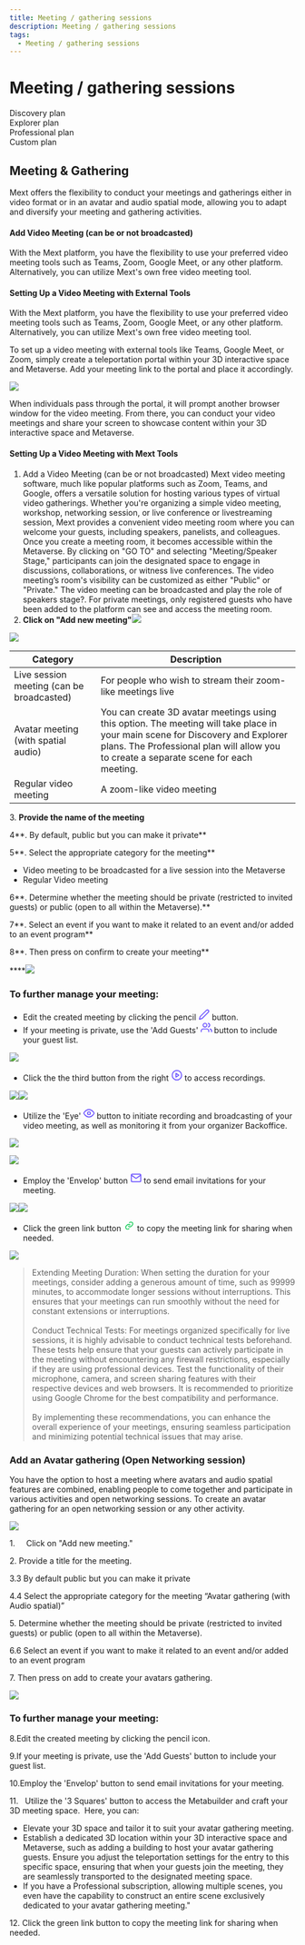 ```yaml
---
title: Meeting / gathering sessions
description: Meeting / gathering sessions
tags:
  - Meeting / gathering sessions
---
```


# Meeting / gathering sessions

<div class="flex-row">
  <div class="plan">Discovery plan</div>
  <div class="plan">Explorer plan</div>
  <div class="plan">Professional plan</div>
  <div class="plan">Custom plan</div>
</div>

## Meeting & Gathering

Mext offers the flexibility to conduct your meetings and gatherings either in video format or in an avatar and audio
spatial mode, allowing you to adapt and diversify your meeting and gathering activities.

#### Add Video Meeting (can be or not broadcasted)

With the Mext platform, you have the flexibility to use your preferred video meeting tools such as Teams, Zoom, Google Meet, or any other platform. Alternatively, you can utilize Mext's own free video meeting tool. 

#### Setting Up a Video Meeting with External Tools

With the Mext platform, you have the flexibility to use your preferred video meeting tools such as Teams, Zoom, Google Meet, or any other platform. Alternatively, you can utilize Mext's own free video meeting tool.

To set up a video meeting with external tools like Teams, Google Meet, or Zoom, simply create a teleportation portal within your 3D interactive space and Metaverse. Add your meeting link to the portal and place it accordingly.

![](/img/Marvaimages/documentationvideoteleport.jpg)

When individuals pass through the portal, it will prompt another browser window for the video meeting. From there, you can conduct your video meetings and share your screen to showcase content within your 3D interactive space and Metaverse.

#### Setting Up a Video Meeting with Mext Tools

1. Add a Video Meeting (can be or not broadcasted) Mext video meeting software, much like popular platforms such as
   Zoom, Teams, and Google, offers a versatile solution for hosting various types of virtual video gatherings. Whether you're organizing a simple video meeting, workshop, networking session, or live conference or livestreaming session, Mext
   provides a convenient video meeting room where you can welcome your guests, including speakers, panelists, and colleagues. Once you create a meeting room, it becomes accessible within the Metaverse. By clicking on "GO TO"
   and selecting "Meeting/Speaker Stage," participants can join the designated space to engage in discussions, collaborations, or witness live conferences. The video meeting’s room's visibility can be customized as either "Public" or "Private." The video meeting can be broadcasted and play the role of speakers stage?. For private meetings, only registered guests who have been added to the platform can see and access the meeting room.
2. **Click on "Add new meeting"**![](/img/Marvaimages/Documentationmeting.jpg)

![](/img/Marvaimages/documentationj\(1\).jpg)

| Category                                  | Description                                                                                                                                                                                                             |
| ----------------------------------------- | ----------------------------------------------------------------------------------------------------------------------------------------------------------------------------------------------------------------------- |
| Live session meeting (can be broadcasted) | For people who wish to stream their zoom-like meetings live                                                                                                                                                             |
| Avatar meeting (with spatial audio)       | You can create 3D avatar meetings using this option. The meeting will take place in your main scene for Discovery and Explorer plans. The Professional plan will allow you to create a separate scene for each meeting. |
| Regular video meeting                     | A zoom-like video meeting                                                                                                                                                                                               |

3\. **Provide the name of the meeting**

4**. By default, public but you can make it private**

5**. Select the appropriate category for the meeting**

* Video meeting to be broadcasted for a live session into the Metaverse 
* Regular Video meeting 

6**. Determine whether the meeting should be private (restricted to invited guests) or public (open to all within the Metaverse).**

7**. Select an event if you want to make it related to an event and/or added to an event program**

8**. Then press on confirm to create your meeting**

****![](/img/Documentationregistrationformlivesessionh.jpg)

### **To further manage your meeting:**

* Edit the created meeting by clicking the pencil <svg stroke="rgb(105 81 255)" fill="none" stroke-width="2" viewBox="0 0 24 24" stroke-linecap="round" stroke-linejoin="round" data-tip="Edit meeting" height="20" width="20" xmlns="http://www.w3.org/2000/svg" currentItem="false"><path d="M17 3a2.828 2.828 0 1 1 4 4L7.5 20.5 2 22l1.5-5.5L17 3z" /></svg> button.
* If your meeting is private, use the 'Add Guests'   <svg stroke="rgb(105 81 255)" fill="none" stroke-width="2" viewBox="0 0 24 24" stroke-linecap="round" stroke-linejoin="round" data-tip="guests	" height="20" width="20" xmlns="http://www.w3.org/2000/svg" currentItem="false"><path d="M17 21v-2a4 4 0 0 0-4-4H5a4 4 0 0 0-4 4v2" /><circle cx="9" cy="7" r="4" /><path d="M23 21v-2a4 4 0 0 0-3-3.87" /><path d="M16 3.13a4 4 0 0 1 0 7.75" /></svg> button to include your guest list.

![](/img/Marvaimages/Documentationl.jpg)

* Click the the third button from the right  <svg stroke="rgb(105 81 255)" fill="none" stroke-width="2" viewBox="0 0 24 24" stroke-linecap="round" stroke-linejoin="round" data-tip="Recordings" height="20" width="20" xmlns="http://www.w3.org/2000/svg" currentItem="false"><circle cx="12" cy="12" r="10" /><polygon points="10 8 16 12 10 16 10 8" /></svg> to access recordings.

![](/img/Marvaimages/Documentationm.jpg)![](/img/Marvaimages/Documentationn.jpg)

* Utilize the 'Eye'   <svg stroke="rgb(105 81 255)" fill="none" stroke-width="2" viewBox="0 0 24 24" stroke-linecap="round" stroke-linejoin="round" data-tip="Monitor" height="20" width="20" xmlns="http://www.w3.org/2000/svg" currentItem="false"><path d="M1 12s4-8 11-8 11 8 11 8-4 8-11 8-11-8-11-8z" /><circle cx="12" cy="12" r="3" /></svg> button to initiate recording and broadcasting of your video meeting, as well as monitoring it from your organizer Backoffice.

![](/img/Marvaimages/Documentationo.jpg)

![](/img/Marvaimages/documentationp.jpg)

* Employ the 'Envelop' button  <svg stroke="rgb(105 81 255)" fill="none" stroke-width="2" viewBox="0 0 24 24" stroke-linecap="round" stroke-linejoin="round" data-tip="Send invitation to participants" class="text-indigo-500" height="20" width="20" xmlns="http://www.w3.org/2000/svg" currentItem="false"><path d="M4 4h16c1.1 0 2 .9 2 2v12c0 1.1-.9 2-2 2H4c-1.1 0-2-.9-2-2V6c0-1.1.9-2 2-2z" /><polyline points="22,6 12,13 2,6" /></svg> to send email invitations for your meeting.

![](/img/Marvaimages/Documentationp\(1\).jpg)![](/img/Marvaimages/Documentationmetinr.jpg)

* Click the green link button  <svg stroke="rgb(42 209 103)" fill="rgb(42 209 103)" stroke-width="0" viewBox="0 0 24 24" data-tip="Direct Access Link" class="text-green-500" height="20" width="20" xmlns="http://www.w3.org/2000/svg" currentItem="false"><path d="M8.465 11.293c1.133-1.133 3.109-1.133 4.242 0l.707.707 1.414-1.414-.707-.707c-.943-.944-2.199-1.465-3.535-1.465s-2.592.521-3.535 1.465L4.929 12a5.008 5.008 0 0 0 0 7.071 4.983 4.983 0 0 0 3.535 1.462A4.982 4.982 0 0 0 12 19.071l.707-.707-1.414-1.414-.707.707a3.007 3.007 0 0 1-4.243 0 3.005 3.005 0 0 1 0-4.243l2.122-2.121z" /><path d="m12 4.929-.707.707 1.414 1.414.707-.707a3.007 3.007 0 0 1 4.243 0 3.005 3.005 0 0 1 0 4.243l-2.122 2.121c-1.133 1.133-3.109 1.133-4.242 0L10.586 12l-1.414 1.414.707.707c.943.944 2.199 1.465 3.535 1.465s2.592-.521 3.535-1.465L19.071 12a5.008 5.008 0 0 0 0-7.071 5.006 5.006 0 0 0-7.071 0z" /></svg> to copy the meeting link for sharing when needed.

![](/img/Marvaimages/Documentations.jpg)

>  Extending Meeting Duration: When setting the duration for your meetings, consider adding a generous amount of time, such as 99999 minutes, to accommodate longer sessions without interruptions. This ensures that your meetings can run smoothly without the need for constant extensions or interruptions. \
> \
> Conduct Technical Tests: For meetings organized specifically for live sessions, it is highly advisable to conduct technical tests beforehand. These tests help ensure that your guests can actively participate in the meeting without encountering any firewall restrictions, especially if they are using professional devices. Test the functionality of their microphone, camera, and screen sharing features with their respective devices and web browsers. It is recommended to prioritize using Google Chrome for the best compatibility and performance.\
> \
> By implementing these recommendations, you can enhance the overall experience of your meetings, ensuring seamless participation and minimizing potential technical issues that may arise.

### Add an Avatar gathering (Open Networking session)

You have the option to host a meeting where avatars and audio spatial features are combined, enabling people to come together and participate in various activities and open networking sessions. To create an avatar gathering for an open networking session or any other activity.

![](</img/Marva images/documentationavatarmeeting.jpg>)

1.     Click on "Add new meeting."

2\. Provide a title for the meeting. 

3.3 By default public but you can make it private 

4.4 Select the appropriate category for the meeting “Avatar gathering (with Audio spatial)” 

5\. Determine whether the meeting should be private (restricted to invited guests) or public (open to all within the Metaverse). 

6.6 Select an event if you want to make it related to an event and/or added to an event program 

7\. Then press on add to create your avatars gathering.

![](/img/Marvaimages/Documentationv.jpg)

### To further manage your meeting:

8.Edit the created meeting by clicking the pencil icon.

9.If your meeting is private, use the 'Add Guests' button to include your guest list. 

10.Employ the 'Envelop' button to send email invitations for your meeting.

11.   Utilize the '3 Squares' button to access the Metabuilder and craft your 3D meeting space.  Here, you can:

* Elevate your 3D space and tailor it to suit your avatar gathering meeting.
* Establish a dedicated 3D location within your 3D interactive space and Metaverse, such as adding a building to host your avatar gathering guests. Ensure you adjust the teleportation settings for the entry to this specific space, ensuring that when your guests join the meeting, they are seamlessly transported to the designated meeting space.
* If you have a Professional subscription, allowing multiple scenes, you even have the capability to construct an entire scene exclusively dedicated to your avatar gathering meeting."

12\. Click the green link button to copy the meeting link for sharing when needed.
